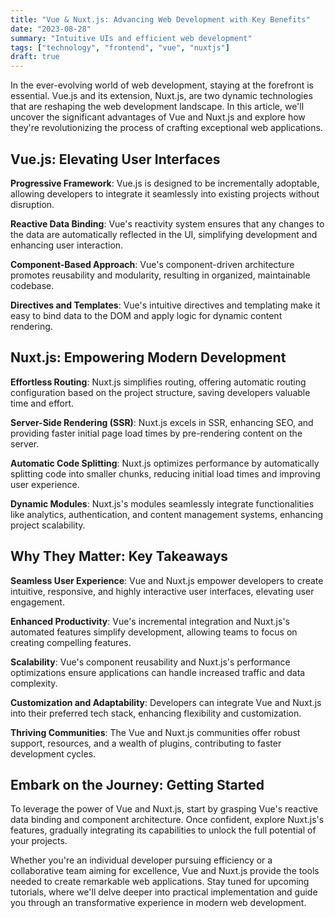 ```yaml
---
title: "Vue & Nuxt.js: Advancing Web Development with Key Benefits"
date: "2023-08-28"
summary: "Intuitive UIs and efficient web development"
tags: ["technology", "frontend", "vue", "nuxtjs"]
draft: true
---
```

In the ever-evolving world of web development, staying at the forefront is essential. Vue.js and its extension, Nuxt.js, are two dynamic technologies that are reshaping the web development landscape. In this article, we'll uncover the significant advantages of Vue and Nuxt.js and explore how they're revolutionizing the process of crafting exceptional web applications.

## **Vue.js: Elevating User Interfaces**

**Progressive Framework**: Vue.js is designed to be incrementally adoptable, allowing developers to integrate it seamlessly into existing projects without disruption.

**Reactive Data Binding**: Vue's reactivity system ensures that any changes to the data are automatically reflected in the UI, simplifying development and enhancing user interaction.

**Component-Based Approach**: Vue's component-driven architecture promotes reusability and modularity, resulting in organized, maintainable codebase.

**Directives and Templates**: Vue's intuitive directives and templating make it easy to bind data to the DOM and apply logic for dynamic content rendering.

## **Nuxt.js: Empowering Modern Development**

**Effortless Routing**: Nuxt.js simplifies routing, offering automatic routing configuration based on the project structure, saving developers valuable time and effort.

**Server-Side Rendering (SSR)**: Nuxt.js excels in SSR, enhancing SEO, and providing faster initial page load times by pre-rendering content on the server.

**Automatic Code Splitting**: Nuxt.js optimizes performance by automatically splitting code into smaller chunks, reducing initial load times and improving user experience.

**Dynamic Modules**: Nuxt.js's modules seamlessly integrate functionalities like analytics, authentication, and content management systems, enhancing project scalability.

## **Why They Matter: Key Takeaways**

**Seamless User Experience**: Vue and Nuxt.js empower developers to create intuitive, responsive, and highly interactive user interfaces, elevating user engagement.

**Enhanced Productivity**: Vue's incremental integration and Nuxt.js's automated features simplify development, allowing teams to focus on creating compelling features.

**Scalability**: Vue's component reusability and Nuxt.js's performance optimizations ensure applications can handle increased traffic and data complexity.

**Customization and Adaptability**: Developers can integrate Vue and Nuxt.js into their preferred tech stack, enhancing flexibility and customization.

**Thriving Communities**: The Vue and Nuxt.js communities offer robust support, resources, and a wealth of plugins, contributing to faster development cycles.

## **Embark on the Journey: Getting Started**

To leverage the power of Vue and Nuxt.js, start by grasping Vue's reactive data binding and component architecture. Once confident, explore Nuxt.js's features, gradually integrating its capabilities to unlock the full potential of your projects.

Whether you're an individual developer pursuing efficiency or a collaborative team aiming for excellence, Vue and Nuxt.js provide the tools needed to create remarkable web applications. Stay tuned for upcoming tutorials, where we'll delve deeper into practical implementation and guide you through an transformative experience in modern web development.
